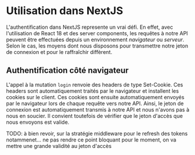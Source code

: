 # Utilisation dans NextJS

L'authentification dans NextJS represente un vrai défi. En effet, avec l'utilisation de React 18 et des server components, les requêtes à notre API peuvent être effectuées depuis un environnement _navigateur_ ou _serveur_. Selon le cas, les moyens dont nous disposons pour transmettre notre jeton de connexion et pour le raffraîchir diffèrent.

## Authentification côté navigateur

L'appel à la mutation `login` renvoie des headers de type Set-Cookie. Ces headers sont automatiquement traités par le navigateur et installent les cookies sur le client. Ces cookies sont ensuite automatiquement envoyés par le navigateur lors de chaque requête vers notre API. Ainsi, le jeton de connexion est automatiquement transmis à notre API et nous n'avons pas à nous en soucier.
Il convient toutefois de vérifier que le jeton d'accès que nous envoyons est valide.

TODO: à bien revoir, sur la stratégie middleware pour le refresh des tokens notammenet... ne pas rendre ce point bloquant pour le moment, on va mettre une grande validité au jeton d'accès
